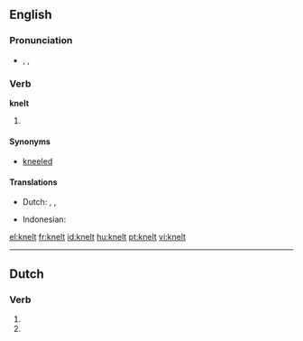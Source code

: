 ==English==
===Pronunciation===
*{{enPR|nĕlt}}, {{IPA|/nɛlt/}}, {{SAMPA|/nElt/}}
*: {{rhymes|ɛlt}}

===Verb===
'''knelt'''

# {{past of|kneel}}

====Synonyms====
*[[kneeled]]

====Translations====
{{trans-top|simple past tense and past participle of ''kneel''}}
* Dutch: {{t-|nl|knielde}}, {{t-|nl|knielden}}, {{t-|nl|geknield}}
{{trans-mid}}
* Indonesian: {{t+|id|lutut|alt=berlutut|xs=Indonesian}}
{{trans-bottom}}


[[el:knelt]]
[[fr:knelt]]
[[id:knelt]]
[[hu:knelt]]
[[pt:knelt]]
[[vi:knelt]]

----
==Dutch==
===Verb===
{{infl|nl}}

# {{nl-verb-form|p=23|n=sg|t=pres|m=ind|knellen}}
# {{nl-verb-form|n=pl|m=imp|knellen}}
{{rfc-auto}}